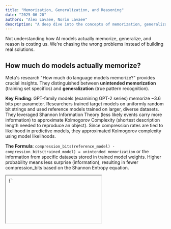 ```yaml
---
title: "Memorization, Generalization, and Reasoning"
date: "2025-06-20"
authors: "Alex Lavaee, Norin Lavaee"
description: "A deep dive into the concepts of memorization, generalization, and reasoning in large language models."
---
```


Not understanding how AI models actually memorize, generalize, and reason is costing us. We're chasing the wrong problems instead of building real solutions.

## How much do models actually memorize?

Meta's research "How much do language models memorize?" provides crucial insights. They distinguished between **unintended memorization** (training set specifics) and **generalization** (true pattern recognition).

**Key Finding**: GPT-family models (examining GPT-2 series) memorize ~3.6 bits per parameter. Researchers trained target models on uniformly random bit strings and used reference models trained on larger, diverse datasets. They leveraged Shannon Information Theory (less likely events carry more information) to approximate Kolmogorov Complexity (shortest description length needed to reproduce an object). Since compression rates are tied to likelihood in predictive models, they approximated Kolmogorov complexity using model likelihoods.

**The Formula**: `compression_bits(reference_model) - compression_bits(trained_model) = unintended memorization` or the information from specific datasets stored in trained model weights. Higher probability means less surprise (information), resulting in fewer compression_bits based on the Shannon Entropy equation.

<div style={{ marginTop: '2rem', marginBottom: '2rem' }}>
  <iframe
    srcDoc={`<!DOCTYPE html>
<html lang="en">
<head>
    <meta charset="UTF-8">
    <meta name="viewport" content="width=device-width, initial-scale=1.0">
    <title>Memorization Measurement Visualization</title>
    <style>
        body {
            font-family: Arial, sans-serif;
            margin: 20px;
            background-color: #f5f5f5;
        }
        .container {
            max-width: 1200px;
            margin: 0 auto;
        }
        .section {
            background: white;
            margin: 20px 0;
            padding: 20px;
            border-radius: 8px;
            box-shadow: 0 2px 4px rgba(0,0,0,0.1);
        }
        .model-box {
            background: linear-gradient(135deg, #667eea 0%, #764ba2 100%);
            color: white;
            padding: 15px;
            border-radius: 8px;
            margin: 10px;
            text-align: center;
            min-width: 200px;
            display: inline-block;
        }
        .text-sample {
            background: #fff3cd;
            border: 2px solid #ffeaa7;
            padding: 15px;
            border-radius: 8px;
            margin: 10px 0;
            font-family: monospace;
        }
        .compression-bar {
            width: 100%;
            height: 30px;
            background: #e0e0e0;
            border-radius: 15px;
            position: relative;
            margin: 10px 0;
        }
        .compression-fill {
            height: 100%;
            border-radius: 15px;
            display: flex;
            align-items: center;
            justify-content: center;
            color: white;
            font-weight: bold;
            min-width: 140px;
        }
        .high-compression { background: linear-gradient(90deg, #ff6b6b, #ee5a52); }
        .medium-compression { background: linear-gradient(90deg, #feca57, #ff9ff3); }
        .low-compression { background: linear-gradient(90deg, #48dbfb, #0abde3); }
        
        .flow-diagram {
            display: flex;
            align-items: center;
            justify-content: space-around;
            flex-wrap: wrap;
            margin: 20px 0;
        }
        .arrow {
            font-size: 24px;
            color: #666;
            margin: 0 10px;
        }
        .measurement-box {
            background: #f8f9fa;
            border: 2px solid #dee2e6;
            padding: 15px;
            border-radius: 8px;
            margin: 10px;
            text-align: center;
        }
        .memorization-result {
            background: linear-gradient(135deg, #ff6b6b, #ee5a52);
            color: white;
            padding: 20px;
            border-radius: 8px;
            text-align: center;
            font-size: 18px;
            font-weight: bold;
        }
        .interactive-demo {
            background: #e8f5e8;
            border: 2px solid #4CAF50;
            padding: 20px;
            border-radius: 8px;
            margin: 20px 0;
        }
        .slider-container {
            margin: 15px 0;
        }
        .slider {
            width: 100%;
            margin: 10px 0;
        }
        .probability-display {
            font-family: monospace;
            font-size: 16px;
            background: #fff;
            padding: 10px;
            border-radius: 4px;
            margin: 10px 0;
        }
        h1, h2 {
            color: #333;
        }
        .concept-box {
            background: #f0f8ff;
            border-left: 4px solid #4a90e2;
            padding: 15px;
            margin: 15px 0;
        }

    </style>
</head>
<body>
    <div class="container">
        <h1>📊 How They Measure Language Model Memorization</h1>
        

        
        <div class="section">
            <h2>1. The Basic Setup</h2>
            <div class="concept-box">
                <strong>Key Idea:</strong> Compare how well two different models can compress the same text. Better compression = more memorization.
            </div>
            
            <div class="flow-diagram">
                <div class="model-box">
                    <h3>Reference Model</h3>
                    <p>Trained on diverse, large dataset</p>
                    <p><em>Represents "general knowledge"</em></p>
                </div>
                <div class="arrow">vs</div>
                <div class="model-box">
                    <h3>Target Model</h3>
                    <p>Trained on specific dataset</p>
                    <p><em>Has general knowledge + memorization</em></p>
                </div>
            </div>
        </div>

        <div class="section">
            <h2>2. Step-by-Step Measurement Process</h2>
            
            <div class="text-sample">
                <strong>Test Text:</strong> "The quick brown fox jumps over the lazy dog"
            </div>
            
            <h3>Step 1: Test Reference Model</h3>
            <div class="measurement-box">
                <p><strong>Reference Model Probability:</strong> 0.01 (1%)</p>
                <p><strong>Compression Cost:</strong> -log₂(0.01) = 6.64 bits</p>
            </div>
            
            <div class="compression-bar">
                <div class="compression-fill low-compression" style="width: 66%;">
                    6.64 bits needed
                </div>
            </div>
            
            <h3>Step 2: Test Target Model</h3>
            <div class="measurement-box">
                <p><strong>Target Model Probability:</strong> 0.25 (25%)</p>
                <p><strong>Compression Cost:</strong> -log₂(0.25) = 2.00 bits</p>
            </div>
            
            <div class="compression-bar">
                <div class="compression-fill high-compression" style="width: 20%;">
                    2.00 bits needed
                </div>
            </div>
            
            <h3>Step 3: Calculate Memorization</h3>
            <div class="memorization-result">
                Memorization = 6.64 - 2.00 = 4.64 bits
                <br><small>The target model "knows" 4.64 bits more about this text!</small>
            </div>
        </div>

        <div class="section">
            <h2>3. Interactive Demo: See How Probability Affects Compression</h2>
            <div class="interactive-demo">
                <p>Adjust the model's probability for a text sequence and see how it affects compression:</p>
                
                <div class="slider-container">
                    <label>Model's Probability for the text: <span id="prob-value">10%</span></label>
                    <input type="range" id="prob-slider" class="slider" min="1" max="100" value="10">
                </div>
                
                <div class="probability-display">
                    <div>Probability: <span id="prob-decimal">0.10</span></div>
                    <div>Compression Cost: <span id="compression-cost">3.32</span> bits</div>
                    <div>Interpretation: <span id="interpretation">Moderate compression</span></div>
                </div>
                
                <div class="compression-bar">
                    <div id="compression-visual" class="compression-fill medium-compression" style="width: 33%;">
                        <span id="compression-text">3.32 bits</span>
                    </div>
                </div>
                
                <p><small><strong>Remember:</strong> Higher probability → Better compression → More memorization</small></p>
            </div>
        </div>

        <div class="section">
            <h2>4. Real Results from the Paper</h2>
            
            <h3>Different Types of Memorization:</h3>
            
            <div style="display: flex; justify-content: space-around; flex-wrap: wrap;">
                <div class="measurement-box" style="background: #ffebee;">
                    <h4>🔴 High Memorization</h4>
                    <p><strong>Example:</strong> Rare sequences, foreign text</p>
                    <div class="compression-bar">
                        <div class="compression-fill high-compression" style="width: 15%;">
                            1-2 bits
                        </div>
                    </div>
                    <p><small>Model assigns very high probability</small></p>
                </div>
                
                <div class="measurement-box" style="background: #fff3e0;">
                    <h4>🟡 Medium Memorization</h4>
                    <p><strong>Example:</strong> Common phrases, typical sentences</p>
                    <div class="compression-bar">
                        <div class="compression-fill medium-compression" style="width: 40%;">
                            3-4 bits
                        </div>
                    </div>
                    <p><small>Model has some specific knowledge</small></p>
                </div>
                
                <div class="measurement-box" style="background: #e8f5e8;">
                    <h4>🟢 Low/No Memorization</h4>
                    <p><strong>Example:</strong> Truly random sequences</p>
                    <div class="compression-bar">
                        <div class="compression-fill low-compression" style="width: 70%;">
                            6+ bits
                        </div>
                    </div>
                    <p><small>Model treats it like any other text</small></p>
                </div>
            </div>
        </div>

        <div class="section">
            <h2>5. Why This Method Works</h2>
            <div class="concept-box">
                <h3>🎯 The Intuition:</h3>
                <ul>
                    <li><strong>If a model can compress text really well</strong> → it has "seen" or "learned" something specific about that text</li>
                    <li><strong>If two models compress differently</strong> → the difference shows what one model memorized that the other didn't</li>
                    <li><strong>Better compression = higher probability = more memorization</strong></li>
                </ul>
            </div>
            
            <div class="concept-box">
                <h3>📏 What the Numbers Mean:</h3>
                <ul>
                    <li><strong>0-1 bits difference:</strong> Minimal memorization (normal generalization)</li>
                    <li><strong>2-4 bits difference:</strong> Moderate memorization (model has some specific knowledge)</li>
                    <li><strong>5+ bits difference:</strong> High memorization (model has strong specific knowledge)</li>
                </ul>
            </div>
        </div>
    </div>

    <script>
        const probSlider = document.getElementById('prob-slider');
        const probValue = document.getElementById('prob-value');
        const probDecimal = document.getElementById('prob-decimal');
        const compressionCost = document.getElementById('compression-cost');
        const interpretation = document.getElementById('interpretation');
        const compressionVisual = document.getElementById('compression-visual');
        const compressionText = document.getElementById('compression-text');

        function updateCompression() {
            const prob = parseInt(probSlider.value);
            const decimal = prob / 100;
            const cost = -Math.log2(decimal);
            const width = Math.min(cost * 10, 100);
            
            probValue.textContent = prob + '%';
            probDecimal.textContent = decimal.toFixed(2);
            compressionCost.textContent = cost.toFixed(2);
            compressionText.textContent = cost.toFixed(2) + ' bits';
            
            // Update interpretation
            if (cost < 2) {
                interpretation.textContent = 'Excellent compression (high memorization!)';
                compressionVisual.className = 'compression-fill high-compression';
            } else if (cost < 4) {
                interpretation.textContent = 'Good compression (moderate memorization)';
                compressionVisual.className = 'compression-fill medium-compression';
            } else {
                interpretation.textContent = 'Poor compression (little memorization)';
                compressionVisual.className = 'compression-fill low-compression';
            }
            
            compressionVisual.style.width = width + '%';
        }

        probSlider.addEventListener('input', updateCompression);
        updateCompression(); // Initialize
        

    </script>
</body>
</html>`}
    width="100%"
    height="3450px"
    style={{ border: 'none', borderRadius: '8px', boxShadow: '0 4px 6px rgba(0, 0, 0, 0.1)' }}
    title="Shannon Information Theory Visualization"
  />
</div>

**Shannon Information Theory Algorithm:**

```javascript
// Shannon Information Theory - The Core Algorithm
// This calculates how many bits are needed to compress information

updateCompression() {
    // Get probability as percentage (1-100%)
    const prob = parseInt(probSlider.value);
    
    // Convert to decimal probability (0.01-1.0)
    const decimal = prob / 100;
    
    // 🎯 SHANNON ENTROPY FORMULA: -log₂(probability)
    // Lower probability = More surprise = More bits needed
    const cost = -Math.log2(decimal);
    
    // The difference in compression costs between models
    // reveals how much one model "memorized" vs the other
    const memorization = referenceModelCost - targetModelCost;
    
    // Visual representation for the progress bar
    const width = Math.min(cost * 10, 100);
}

// Key Insight: If a model assigns high probability to text,
// it needs fewer bits to compress it = more memorization!

// Examples:
// 100% probability → 0 bits (perfect memorization)
// 50% probability → 1 bit (some memorization)
// 1% probability → ~6.6 bits (little/no memorization)
```

<br />

**Critical Insight**: Once memorization capacity fills, training shifts to learning general patterns where 'grokking' begins. Models are forced to generalize. Scaling laws demonstrate that modern LLMs are trained on such vast datasets that membership reference (pulling out specifics) becomes extremely rare for average data points.

## How does reasoning come into play?

Apple's recent paper "The Illusion of Thinking" claimed models "collapse" on complex reasoning tasks, with non-reasoning models outperforming reasoning ones on simple tasks. However, "The Illusion of Illusion of Thinking" paper revealed critical experimental design flaws:

### Prompt Design
Apple's prompts asked models to enumerate every Tower of Hanoi move, causing output token limits where models explicitly stated "The pattern continues, but to avoid making this too long, I'll stop here." When prompted to generate functions instead ("Output a Lua function that prints the solution when called"), Claude Opus, Sonnet, and Gemini correctly produced recursive algorithms for 15-disk solutions.

### Unsolvable Problems
Apple marked models as failures for not solving mathematically impossible River Crossing puzzles (N ≥ 6 with boat capacity of 3).

Both sides acknowledge that current models have real output limitations, but experimental design can make those limits appear more fundamental than they are.

Here's an example of successfully solving the Tower of Hanoi algorithmically using AI:

<div style={{ marginTop: '2rem', marginBottom: '2rem' }}>
  <iframe
    srcDoc={`<!DOCTYPE html>
<html lang="en">
<head>
    <meta charset="UTF-8">
    <meta name="viewport" content="width=device-width, initial-scale=1.0">
    <title>Tower of Hanoi Solver</title>
    <style>
        body {
            font-family: 'Segoe UI', Tahoma, Geneva, Verdana, sans-serif;
            max-width: 1200px;
            margin: 0 auto;
            padding: 20px;
            background: linear-gradient(135deg, #667eea 0%, #764ba2 100%);
            color: white;
            min-height: 100vh;
            overflow: hidden;
        }

        .container {
            background: rgba(255, 255, 255, 0.1);
            backdrop-filter: blur(10px);
            border-radius: 20px;
            padding: 30px;
            box-shadow: 0 8px 32px rgba(0, 0, 0, 0.3);
        }

        h1 {
            text-align: center;
            margin-bottom: 30px;
            font-size: 2.5em;
            text-shadow: 2px 2px 4px rgba(0, 0, 0, 0.3);
        }

        .controls {
            text-align: center;
            margin-bottom: 30px;
            display: flex;
            gap: 15px;
            justify-content: center;
            align-items: center;
            flex-wrap: wrap;
        }

        .control-group {
            display: flex;
            align-items: center;
            gap: 10px;
        }

        label {
            font-weight: 600;
            font-size: 1.1em;
        }

        input, button, select {
            padding: 10px 15px;
            border: none;
            border-radius: 8px;
            font-size: 16px;
            font-weight: 600;
        }

        input, select {
            background: rgba(255, 255, 255, 0.9);
            color: #333;
            width: 35px;
        }

        select {
            width: 132px;
        }

        button {
            background: linear-gradient(45deg, #ff6b6b, #ee5a24);
            color: white;
            cursor: pointer;
            transition: all 0.3s ease;
            box-shadow: 0 4px 15px rgba(0, 0, 0, 0.2);
        }

        button:hover {
            transform: translateY(-2px);
            box-shadow: 0 6px 20px rgba(0, 0, 0, 0.3);
        }

        button:disabled {
            background: #666;
            cursor: not-allowed;
            transform: none;
        }

        .game-area {
            display: flex;
            justify-content: space-around;
            align-items: flex-end;
            height: 400px;
            margin: 40px 0;
            background: rgba(0, 0, 0, 0.1);
            border-radius: 15px;
            padding: 20px;
        }

        .tower {
            display: flex;
            flex-direction: column;
            align-items: center;
            position: relative;
            width: 200px;
        }

        .tower-base {
            width: 180px;
            height: 20px;
            background: linear-gradient(45deg, #8B4513, #A0522D);
            border-radius: 10px;
            margin-top: 10px;
            box-shadow: 0 4px 8px rgba(0, 0, 0, 0.3);
            position: relative;
            z-index: 1;
        }

        .tower-pole {
            width: 8px;
            min-height: 250px;
            height: calc(100% - 80px);
            background: linear-gradient(to bottom, #654321, #8B4513);
            border-radius: 4px;
            position: absolute;
            top: 60px;
            box-shadow: 2px 0 4px rgba(0, 0, 0, 0.3);
            z-index: 2;
        }

        .tower-label {
            font-size: 1.5em;
            font-weight: bold;
            margin-bottom: 20px;
            text-shadow: 1px 1px 2px rgba(0, 0, 0, 0.5);
            position: relative;
            z-index: 10;
            text-align: center;
        }

        .disk {
            height: 20px;
            border-radius: 10px;
            margin: 1px 0;
            display: flex;
            align-items: center;
            justify-content: center;
            font-weight: bold;
            color: white;
            text-shadow: 1px 1px 2px rgba(0, 0, 0, 0.5);
            box-shadow: 0 2px 4px rgba(0, 0, 0, 0.3);
            transition: all 0.3s ease;
            position: relative;
            z-index: 20;
            font-size: 0.8em;
        }

        .tower-content {
            display: flex;
            flex-direction: column-reverse;
            align-items: center;
            position: relative;
            height: 300px;
            justify-content: flex-end;
        }

        .stats {
            display: grid;
            grid-template-columns: repeat(auto-fit, minmax(200px, 1fr));
            gap: 20px;
            margin: 30px 0;
        }

        .stat-card {
            background: rgba(255, 255, 255, 0.1);
            padding: 20px;
            border-radius: 15px;
            text-align: center;
            backdrop-filter: blur(5px);
        }

        .stat-value {
            font-size: 2em;
            font-weight: bold;
            color: #ffd700;
            text-shadow: 2px 2px 4px rgba(0, 0, 0, 0.3);
        }



        @keyframes pulse {
            0%, 100% { opacity: 1; }
            50% { opacity: 0.7; }
        }

        .moving {
            transform: translateY(-50px);
            z-index: 100;
        }


    </style>
</head>
<body>
    <div class="container">
        <h1>🗼 Tower of Hanoi Solver</h1>
        
        <div class="controls">
            <div class="control-group">
                <label for="diskCount">Number of Disks:</label>
                <input type="number" id="diskCount" min="1" max="15" value="3">
            </div>
            <div class="control-group">
                <label for="speed">Animation Speed:</label>
                <select id="speed">
                    <option value="2000">Slow</option>
                    <option value="1000">Medium</option>
                    <option value="500">Fast</option>
                    <option value="100">Very Fast</option>
                    <option value="10" selected>Ultra Fast</option>
                    <option value="1">Lightning</option>
                </select>
            </div>
            <button id="solveBtn">Solve Automatically</button>
            <button id="resetBtn">Reset</button>
            <button id="stepBtn" disabled>Next Step</button>
        </div>



        <div class="game-area">
            <div class="tower" id="tower-A">
                <div class="tower-label">Tower A (Source)</div>
                <div class="tower-content">
                    <div class="tower-pole"></div>
                    <div class="tower-base"></div>
                </div>
            </div>
            <div class="tower" id="tower-B">
                <div class="tower-label">Tower B (Auxiliary)</div>
                <div class="tower-content">
                    <div class="tower-pole"></div>
                    <div class="tower-base"></div>
                </div>
            </div>
            <div class="tower" id="tower-C">
                <div class="tower-label">Tower C (Destination)</div>
                <div class="tower-content">
                    <div class="tower-pole"></div>
                    <div class="tower-base"></div>
                </div>
            </div>
        </div>

        <div class="stats">
            <div class="stat-card">
                <div class="stat-value" id="moveCount">0</div>
                <div>Moves Made</div>
            </div>
            <div class="stat-card">
                <div class="stat-value" id="minMoves">7</div>
                <div>Minimum Moves</div>
            </div>
            <div class="stat-card">
                <div class="stat-value" id="totalTime">0</div>
                <div>Time (seconds)</div>
            </div>
        </div>


    </div>

    <script>
        class TowerOfHanoi {
            constructor() {
                this.towers = { A: [], B: [], C: [] };
                this.moves = [];
                this.currentMoveIndex = 0;
                this.moveCount = 0;
                this.isAnimating = false;
                this.startTime = null;
                this.timerInterval = null;
                this.diskColors = [
                    'linear-gradient(45deg, #FF6B6B, #FF8E8E)',
                    'linear-gradient(45deg, #4ECDC4, #7FDBDA)',
                    'linear-gradient(45deg, #45B7D1, #96CEB4)',
                    'linear-gradient(45deg, #FFA07A, #FFB347)',
                    'linear-gradient(45deg, #98D8C8, #F7DC6F)',
                    'linear-gradient(45deg, #BB8FCE, #D7BDE2)',
                    'linear-gradient(45deg, #F8C471, #F9E79F)',
                    'linear-gradient(45deg, #85C1E9, #AED6F1)',
                    'linear-gradient(45deg, #F1948A, #F8BBD9)',
                    'linear-gradient(45deg, #82E0AA, #A9DFBF)',
                    'linear-gradient(45deg, #F7DC6F, #F4D03F)',
                    'linear-gradient(45deg, #AED6F1, #85C1E9)',
                    'linear-gradient(45deg, #D7BDE2, #BB8FCE)',
                    'linear-gradient(45deg, #F9E79F, #F8C471)',
                    'linear-gradient(45deg, #7FDBDA, #4ECDC4)'
                ];
                
                this.initializeEventListeners();
                this.reset();
            }

            initializeEventListeners() {
                document.getElementById('solveBtn').addEventListener('click', () => this.solve());
                document.getElementById('resetBtn').addEventListener('click', () => this.reset());
                document.getElementById('stepBtn').addEventListener('click', () => this.nextStep());
                document.getElementById('diskCount').addEventListener('change', () => this.reset());

            }



            reset() {
                this.stopTimer();
                this.towers = { A: [], B: [], C: [] };
                this.moves = [];
                this.currentMoveIndex = 0;
                this.moveCount = 0;
                this.isAnimating = false;
                
                const diskCount = parseInt(document.getElementById('diskCount').value);
                
                // Initialize tower A with disks (largest to smallest from bottom to top)
                for (let i = diskCount; i >= 1; i--) {
                    this.towers.A.push(i);
                }
                
                this.updateDisplay();
                this.updateStats();
                
                // Enable/disable buttons
                document.getElementById('solveBtn').disabled = false;
                document.getElementById('stepBtn').disabled = true;
            }

            solve() {
                if (this.isAnimating) return;
                
                const diskCount = parseInt(document.getElementById('diskCount').value);
                this.moves = [];
                this.solveTowerOfHanoi(diskCount, 'A', 'C', 'B');
                
                // Start automatic solving
                document.getElementById('solveBtn').disabled = true;
                document.getElementById('stepBtn').disabled = false;
                this.startTimer();
                this.animateSolution();
            }

            solveTowerOfHanoi(n, source, destination, auxiliary) {
                if (n === 1) {
                    this.moves.push({ from: source, to: destination, disk: 1 });
                } else {
                    // Move n-1 disks from source to auxiliary
                    this.solveTowerOfHanoi(n - 1, source, auxiliary, destination);
                    
                    // Move the largest disk from source to destination
                    this.moves.push({ from: source, to: destination, disk: n });
                    
                    // Move n-1 disks from auxiliary to destination
                    this.solveTowerOfHanoi(n - 1, auxiliary, destination, source);
                }
            }

            async animateSolution() {
                const speed = parseInt(document.getElementById('speed').value);
                this.isAnimating = true;
                
                for (let i = 0; i < this.moves.length; i++) {
                    // Check if animation was interrupted (e.g., by reset)
                    if (!this.isAnimating) {
                        break;
                    }
                    
                    await this.animateMove(this.moves[i], i);
                    await this.delay(speed);
                }
                
                // Only disable solve button if we completed the animation
                if (this.isAnimating) {
                    this.isAnimating = false;
                    this.stopTimer();
                    document.getElementById('solveBtn').disabled = false;
                }
            }

            async animateMove(move, moveIndex) {
                const { from, to } = move;
                
                // Get the disk to move
                const disk = this.towers[from].pop();
                const diskElement = this.getDiskElement(from, this.towers[from].length);
                
                // Animate the move
                if (diskElement) {
                    diskElement.classList.add('moving');
                    await this.delay(250);
                    diskElement.classList.remove('moving');
                }
                
                // Move the disk to destination
                this.towers[to].push(disk);
                this.moveCount++;
                
                this.updateDisplay();
                this.updateStats();
            }

            nextStep() {
                if (this.currentMoveIndex < this.moves.length) {
                    const move = this.moves[this.currentMoveIndex];
                    this.animateMove(move, this.currentMoveIndex);
                    this.currentMoveIndex++;
                    
                    if (this.currentMoveIndex >= this.moves.length) {
                        document.getElementById('stepBtn').disabled = true;
                        this.stopTimer();
                    }
                }
            }

            getDiskElement(tower, index) {
                const towerElement = document.getElementById(\`tower-\${tower}\`);
                const towerContent = towerElement.querySelector('.tower-content');
                const diskElements = towerContent.querySelectorAll('.disk');
                return diskElements[index];
            }

            updateDisplay() {
                // Clear all towers
                ['A', 'B', 'C'].forEach(towerName => {
                    const tower = document.getElementById(\`tower-\${towerName}\`);
                    const existingDisks = tower.querySelectorAll('.disk');
                    existingDisks.forEach(disk => disk.remove());
                });

                // Render disks on each tower
                ['A', 'B', 'C'].forEach(towerName => {
                    const tower = document.getElementById(\`tower-\${towerName}\`);
                    const towerContent = tower.querySelector('.tower-content');
                    const towerDisks = this.towers[towerName];
                    
                    towerDisks.forEach((diskSize, index) => {
                        const disk = document.createElement('div');
                        disk.className = 'disk';
                        disk.style.width = \`\${40 + diskSize * 10}px\`;
                        disk.style.background = this.diskColors[diskSize - 1];
                        disk.textContent = diskSize;
                        
                        // Insert disk into tower content (before the base)
                        const base = towerContent.querySelector('.tower-base');
                        towerContent.insertBefore(disk, base);
                    });
                });
            }

            updateStats() {
                document.getElementById('moveCount').textContent = this.moveCount;
                const diskCount = parseInt(document.getElementById('diskCount').value);
                document.getElementById('minMoves').textContent = Math.pow(2, diskCount) - 1;
            }







            startTimer() {
                this.startTime = Date.now();
                this.timerInterval = setInterval(() => {
                    const elapsed = Math.floor((Date.now() - this.startTime) / 1000);
                    document.getElementById('totalTime').textContent = elapsed;
                }, 1000);
            }

            stopTimer() {
                if (this.timerInterval) {
                    clearInterval(this.timerInterval);
                    this.timerInterval = null;
                }
            }

            delay(ms) {
                return new Promise(resolve => setTimeout(resolve, ms));
            }
        }

        // Initialize the game when the page loads
        window.addEventListener('DOMContentLoaded', () => {
            new TowerOfHanoi();
        });
    </script>
</body>
</html>`}
    width="100%"
    height="1075px"
    style={{ border: 'none', borderRadius: '8px', boxShadow: '0 4px 6px rgba(0, 0, 0, 0.1)' }}
    title="Tower of Hanoi Algorithmic Solver"
  />
</div>

**Tower of Hanoi Recursive Algorithm:**

```javascript
// This is the core recursive algorithm for solving Tower of Hanoi
solveTowerOfHanoi(n, source, destination, auxiliary) {
    // BASE CASE: If there's only 1 disk, move it directly
    if (n === 1) {
        this.moves.push({ 
            from: source, 
            to: destination, 
            disk: 1 
        });
    } else {
        // RECURSIVE CASE: Break down the problem into 3 steps
        
        // Step 1: Move n-1 disks from source to auxiliary tower
        // (using destination as temporary storage)
        this.solveTowerOfHanoi(n - 1, source, auxiliary, destination);
        
        // Step 2: Move the largest disk from source to destination
        this.moves.push({ 
            from: source, 
            to: destination, 
            disk: n 
        });
        
        // Step 3: Move n-1 disks from auxiliary to destination
        // (using source as temporary storage)
        this.solveTowerOfHanoi(n - 1, auxiliary, destination, source);
    }
}
```

## Understanding the relationship

Understanding the relationship between memorization, generalization and reasoning is critical for:

### 1. Evaluation Design
Tests that expect memorized responses miss models that have progressed to generalization and reasoning. When evaluations reward exhaustive approaches (like move lists), they penalize models that have learned to think abstractly and generate practical engineering solutions.

### 2. Capability Unlocking
Reasoning "failures" often stem from poor evaluation design. Tweaking task setup or prompts can reveal genuine capabilities valuable for workflow automation, coding, and information extraction. Additionally, understanding when models move from memorization to generalization can help us in areas of efficiency and intelligence.

### 3. Tool Integration
LLMs should be paired with tools to augment reasoning. In our experiments, Claude Opus solved Tower of Hanoi through recursive algorithms, not exhaustive move enumeration.

## Conclusion

Models are generalizing effectively and knowing at what points helps us iterate on intelligence. With proper prompts, tools, and evaluation frameworks, models demonstrate stronger reasoning than flawed tests suggest. While not yet human-level reasoners, the future isn't as bleak as some evaluations indicate. The "collapse" often reflects our testing limitations, not fundamental model constraints.

Understanding these distinctions is crucial for determining where innovation is truly needed versus where better implementation can unlock existing capabilities.
